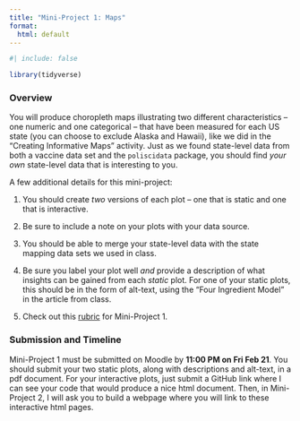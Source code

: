 ```yaml
---
title: "Mini-Project 1: Maps"
format:
  html: default
---
```

  
```r
#| include: false

library(tidyverse)
```

### Overview

You will produce choropleth maps illustrating two different characteristics -- one numeric and one categorical -- that have been measured for each US state (you can choose to exclude Alaska and Hawaii), like we did in the "Creating Informative Maps" activity.  Just as we found state-level data from both a vaccine data set and the `poliscidata` package, you should find *your own* state-level data that is interesting to you.  

A few additional details for this mini-project:

1. You should create *two* versions of each plot -- one that is static and one that is interactive.

2. Be sure to include a note on your plots with your data source.

3. You should be able to merge your state-level data with the state mapping data sets we used in class.

4. Be sure you label your plot well *and* provide a description of what insights can be gained from each *static* plot.  For one of your static plots, this should be in the form of alt-text, using the "Four Ingredient Model" in the article from class.

5. Check out this [rubric](https://drive.google.com/file/d/1AL6Gc960i06CY0ZG-1hPyEtJseDrsF6u/view?usp=sharing) for Mini-Project 1.


### Submission and Timeline

Mini-Project 1 must be submitted on Moodle by **11:00 PM on Fri Feb 21**.  You should submit your two static plots, along with descriptions and alt-text, in a pdf document.  For your interactive plots, just submit a GitHub link where I can see your code that would produce a nice html document.  Then, in Mini-Project 2, I will ask you to build a webpage where you will link to these interactive html pages.

